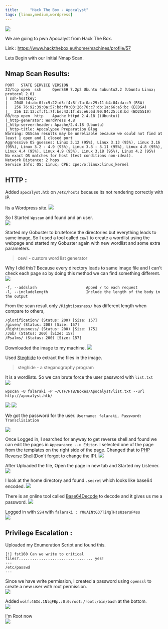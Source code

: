 ```yaml
---
title:     "Hack The Box - Apocalyst"
tags: [linux,medium,wordpress]
---
```


![](https://raw.githubusercontent.com/ghostbyt3/ghostbyt3.github.io/master/public/static/images/htb-apocalyst/1.png)

We are going to pwn Apocalyst from Hack The Box.

Link : <https://www.hackthebox.eu/home/machines/profile/57>


Lets Begin with our Initial Nmap Scan.

## Nmap Scan Results:
```
PORT   STATE SERVICE VERSION
22/tcp open  ssh     OpenSSH 7.2p2 Ubuntu 4ubuntu2.2 (Ubuntu Linux; protocol 2.0)
| ssh-hostkey: 
|   2048 fd:ab:0f:c9:22:d5:f4:8f:7a:0a:29:11:b4:04:da:c9 (RSA)
|   256 76:92:39:0a:57:bd:f0:03:26:78:c7:db:1a:66:a5:bc (ECDSA)
|_  256 12:12:cf:f1:7f:be:43:1f:d5:e6:6d:90:84:25:c8:bd (ED25519)
80/tcp open  http    Apache httpd 2.4.18 ((Ubuntu))
|_http-generator: WordPress 4.8
|_http-server-header: Apache/2.4.18 (Ubuntu)
|_http-title: Apocalypse Preparation Blog
Warning: OSScan results may be unreliable because we could not find at least 1 open and 1 closed port
Aggressive OS guesses: Linux 3.12 (95%), Linux 3.13 (95%), Linux 3.16 (95%), Linux 3.2 - 4.9 (95%), Linux 3.8 - 3.11 (95%), Linux 4.8 (95%), Linux 4.4 (95%), Linux 4.9 (95%), Linux 3.18 (95%), Linux 4.2 (95%)
No exact OS matches for host (test conditions non-ideal).
Network Distance: 2 hops
Service Info: OS: Linux; CPE: cpe:/o:linux:linux_kernel
```

## HTTP :

Added ``apocalyst.htb`` on ``/etc/hosts`` because its not rendering correctly with IP.

Its a Wordpress site.
![](https://raw.githubusercontent.com/ghostbyt3/ghostbyt3.github.io/master/public/static/images/htb-apocalyst/2.png)

So I Started ``Wpscan`` and found and an user.<br/>
![](https://raw.githubusercontent.com/ghostbyt3/ghostbyt3.github.io/master/public/static/images/htb-apocalyst/3.png)

Started my Gobuster to bruteforce the directories but everything leads to same image, So I used a tool called ``cewl`` to create a wordlist using the webpage and started my Gobuster again with new wordlist and some extra parameters.

> cewl - custom word list generator

Why I did this? Because every directory leads to same image file and I can't check each page so by doing this method we can find something different.
![](https://raw.githubusercontent.com/ghostbyt3/ghostbyt3.github.io/master/public/static/images/htb-apocalyst/4.png)

```
-f, --addslash                      Apped / to each request
-l, --includelength                 Include the length of the body in the output
```
From the scan result only ``/Rightiousness/`` has different length when compare to others,
```
/glorification/ (Status: 200) [Size: 157]
/given/ (Status: 200) [Size: 157]
/Rightiousness/ (Status: 200) [Size: 175]
/Job/ (Status: 200) [Size: 157]
/Psalms/ (Status: 200) [Size: 157]
```
Downloaded the image to my machine.
![](https://raw.githubusercontent.com/ghostbyt3/ghostbyt3.github.io/master/public/static/images/htb-apocalyst/5.png)

Used [Steghide](https://github.com/StefanoDeVuono/steghide) to extract the files in the image.

>steghide - a steganography program

It is a wordlists. So we can brute force the user password with ``list.txt``<br/>
![](https://raw.githubusercontent.com/ghostbyt3/ghostbyt3.github.io/master/public/static/images/htb-apocalyst/6.png)

``wpscan -U falaraki -P ~/CTF/HTB/Boxes/Apocalyst/list.txt --url http://apocalyst.htb/``

![](https://raw.githubusercontent.com/ghostbyt3/ghostbyt3.github.io/master/public/static/images/htb-apocalyst/7.png)
![](https://raw.githubusercontent.com/ghostbyt3/ghostbyt3.github.io/master/public/static/images/htb-apocalyst/8.png)

We got the password for the user.
``Username: falaraki, Password: Transclisiation``

![](https://raw.githubusercontent.com/ghostbyt3/ghostbyt3.github.io/master/public/static/images/htb-apocalyst/9.png)

Once Logged in, I searched for anyway to get reverse shell and found we can edit the pages in ``Appearance --> Editor``.
I selected one of the page from the templates on the right side of the page.
Changed that to [PHP Reverse Shell](https://github.com/pentestmonkey/php-reverse-shell/blob/master/php-reverse-shell.php)(Don't forgot to change the IP).
![](https://raw.githubusercontent.com/ghostbyt3/ghostbyt3.github.io/master/public/static/images/htb-apocalyst/10.png)

After Uploaded the file, Open the page in new tab and Started my Listener.
![](https://raw.githubusercontent.com/ghostbyt3/ghostbyt3.github.io/master/public/static/images/htb-apocalyst/11.png)

I look at the home directory and found ``.secret`` which looks like base64 encoded.
![](https://raw.githubusercontent.com/ghostbyt3/ghostbyt3.github.io/master/public/static/images/htb-apocalyst/12.png)

There is an online tool called [Base64Decode](https://www.base64decode.org/) to decode and it gives us me a password.
![](https://raw.githubusercontent.com/ghostbyt3/ghostbyt3.github.io/master/public/static/images/htb-apocalyst/13.png)

Logged in with ``SSH`` with `` falaraki : Y0uAINtG37TiNgTH!sUzersP4ss ``<br/>
![](https://raw.githubusercontent.com/ghostbyt3/ghostbyt3.github.io/master/public/static/images/htb-apocalyst/14.png)

## Privilege Escalation :

Uploaded my Enumeration Script and found this.
```
[!] fst160 Can we write to critical files?................................. yes!
---
/etc/passwd
---
```

Since we have write permission, I created a password using ``openssl`` to create a new user with root permission.<br/>
![](https://raw.githubusercontent.com/ghostbyt3/ghostbyt3.github.io/master/public/static/images/htb-apocalyst/15.png)

Added ``wolf:46Xd.1NlqFBp.:0:0:root:/root:/bin/bash`` at the bottom.<br/>
![](https://raw.githubusercontent.com/ghostbyt3/ghostbyt3.github.io/master/public/static/images/htb-apocalyst/16.png)

I'm Root now <br/>
![](https://raw.githubusercontent.com/ghostbyt3/ghostbyt3.github.io/master/public/static/images/htb-apocalyst/17.png)


